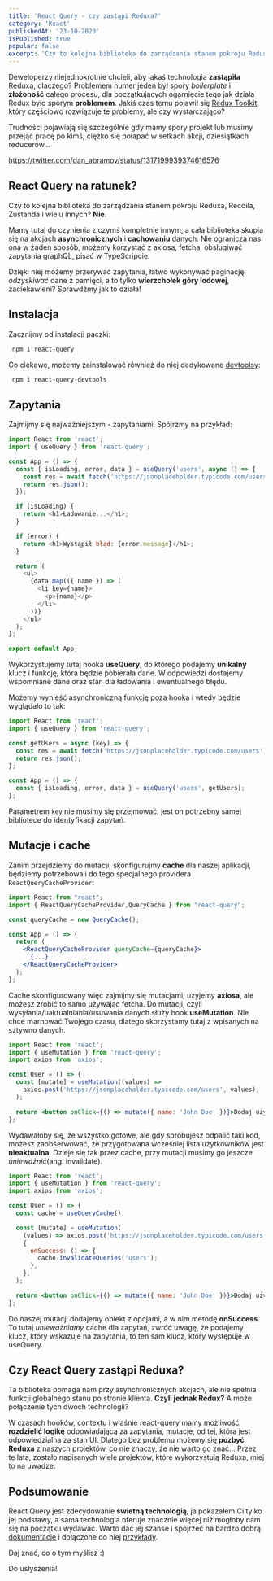 ```yaml
---
title: 'React Query - czy zastąpi Reduxa?'
category: 'React'
publishedAt: '23-10-2020'
isPublished: true
popular: false
excerpt: 'Czy to kolejna biblioteka do zarządzania stanem pokroju Reduxa, Recoila, Zustanda i wielu innych? Nie! Mamy tutaj do czynienia z czymś kompletnie innym, a cała biblioteka skupia się na akcjach asynchronicznych i cachowaniu danych'
---
```


Deweloperzy niejednokrotnie chcieli, aby jakaś technologia **zastąpiła** Reduxa, dlaczego? Problemem numer jeden był spory _boilerplate_ i **złożoność** całego procesu, dla początkujących ogarnięcie tego jak działa Redux było sporym **problemem**. Jakiś czas temu pojawił się [Redux Toolkit](https://redux-toolkit.js.org/), który częściowo rozwiązuje te problemy, ale czy wystarczająco?

Trudności pojawiają się szczególnie gdy mamy spory projekt lub musimy przejąć pracę po kimś, ciężko się połapać w setkach akcji, dziesiątkach reducerów...

https://twitter.com/dan_abramov/status/1317199939374616576

## React Query na ratunek?

Czy to kolejna biblioteka do zarządzania stanem pokroju Reduxa, Recoila, Zustanda i wielu innych? **Nie**.

Mamy tutaj do czynienia z czymś kompletnie innym, a cała biblioteka skupia się na akcjach **asynchronicznych**
i **cachowaniu** danych. Nie ogranicza nas ona w żaden sposób, możemy korzystać z axiosa, fetcha, obsługiwać zapytania graphQL, pisać w TypeScripcie.

Dzięki niej możemy przerywać zapytania, łatwo wykonywać paginację, _odzyskiwać_ dane z pamięci, a to tylko **wierzchołek góry lodowej**, zaciekawieni? Sprawdźmy jak to działa!

## Instalacja

Zacznijmy od instalacji paczki:

```bash
 npm i react-query
```

Co ciekawe, możemy zainstalować również do niej dedykowane [devtoolsy](https://react-query.tanstack.com/docs/devtools):

```bash
 npm i react-query-devtools
```

## Zapytania

Zajmijmy się najważniejszym - zapytaniami. Spójrzmy na przykład:

```js
import React from 'react';
import { useQuery } from 'react-query';

const App = () => {
  const { isLoading, error, data } = useQuery('users', async () => {
    const res = await fetch('https://jsonplaceholder.typicode.com/users');
    return res.json();
  });

  if (isLoading) {
    return <h1>Ładowanie...</h1>;
  }

  if (error) {
    return <h1>Wystąpił błąd: {error.message}</h1>;
  }

  return (
    <ul>
      {data.map(({ name }) => (
        <li key={name}>
          <p>{name}</p>
        </li>
      ))}
    </ul>
  );
};

export default App;
```

Wykorzystujemy tutaj hooka **useQuery**, do którego podajemy **unikalny** klucz i funkcję, która będzie pobierała dane. W odpowiedzi dostajemy wspomniane dane oraz stan dla ładowania i ewentualnego błędu.

Możemy wynieść asynchroniczną funkcję poza hooka i wtedy będzie wyglądało to tak:

```js
import React from 'react';
import { useQuery } from 'react-query';

const getUsers = async (key) => {
  const res = await fetch('https://jsonplaceholder.typicode.com/users');
  return res.json();
};

const App = () => {
  const { isLoading, error, data } = useQuery('users', getUsers);
};
```

Parametrem `key` nie musimy się przejmować, jest on potrzebny samej bibliotece do identyfikacji zapytań.

## Mutacje i cache

Zanim przejdziemy do mutacji, skonfigurujmy **cache** dla naszej aplikacji, będziemy potrzebowali do tego specjalnego providera `ReactQueryCacheProvider`:

```jsx
import React from "react";
import { ReactQueryCacheProvider,QueryCache } from "react-query";

const queryCache = new QueryCache();

const App = () => {
  return (
    <ReactQueryCacheProvider queryCache={queryCache}>
      {...}
    </ReactQueryCacheProvider>
  );
};
```

Cache skonfigurowany więc zajmijmy się mutacjami, użyjemy **axiosa**, ale możesz zrobić to samo używając fetcha.
Do mutacji, czyli wysyłania/uaktualniania/usuwania danych służy hook **useMutation**.
Nie chce marnować Twojego czasu, dlatego skorzystamy tutaj z wpisanych na sztywno danych.

```jsx
import React from 'react';
import { useMutation } from 'react-query';
import axios from 'axios';

const User = () => {
  const [mutate] = useMutation((values) =>
    axios.post('https://jsonplaceholder.typicode.com/users', values),
  );

  return <button onClick={() => mutate({ name: 'John Doe' })}>Dodaj użytkownika</button>;
};
```

Wydawałoby się, że wszystko gotowe, ale gdy spróbujesz odpalić taki kod, możesz zaobserwować, że przygotowana wcześniej lista użytkowników jest **nieaktualna**. Dzieje się tak przez cache, przy mutacji musimy go jeszcze _unieważnić_(ang. invalidate).

```jsx
import React from 'react';
import { useMutation } from 'react-query';
import axios from 'axios';

const User = () => {
  const cache = useQueryCache();

  const [mutate] = useMutation(
    (values) => axios.post('https://jsonplaceholder.typicode.com/users', values),
    {
      onSuccess: () => {
        cache.invalidateQueries('users');
      },
    },
  );

  return <button onClick={() => mutate({ name: 'John Doe' })}>Dodaj użytkownika</button>;
};
```

Do naszej mutacji dodajemy obiekt z opcjami, a w nim metodę **onSuccess**. To tutaj _unieważniamy_ cache dla zapytań, zwróć uwagę, że podajemy klucz, który wskazuje na zapytania, to ten sam klucz, który występuje w useQuery.

## Czy React Query zastąpi Reduxa?

Ta biblioteka pomaga nam przy asynchronicznych akcjach, ale nie spełnia funkcji globalnego stanu po stronie klienta. **Czyli jednak Redux?** A może połączenie tych dwóch technologii?

W czasach hooków, contextu i właśnie react-query mamy możliwość **rozdzielić logikę** odpowiadającą za zapytania, mutacje, od tej, która jest odpowiedzialna za stan UI. Dlatego bez problemu możemy się **pozbyć Reduxa** z naszych projektów, co nie znaczy, że nie warto go znać... Przez te lata, zostało napisanych wiele projektów, które wykorzystują Reduxa, miej to na uwadze.

## Podsumowanie

React Query jest zdecydowanie **świetną technologią**, ja pokazałem Ci tylko jej podstawy, a sama technologia oferuje znacznie więcej niż mogłoby nam się na początku wydawać. Warto dać jej szanse i spojrzeć na bardzo dobrą [dokumentacje](https://react-query.tanstack.com/docs) i dołączone do niej [przykłady](https://react-query.tanstack.com/docs/examples/).

Daj znać, co o tym myślisz :)

Do usłyszenia!
